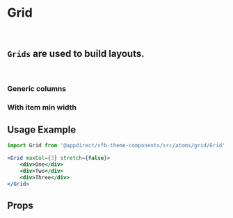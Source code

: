 
<Meta of={GridStories} />

# Grid

<br />

## `Grids` are used to build layouts.

<br />

### Generic columns

<Canvas>
  <Story of={GridStories.GenericColumns} />
</Canvas>

### With item min width

<Canvas>
  <Story of={GridStories.WithMinWidth} />
</Canvas>

## Usage Example

```jsx
import Grid from '@appdirect/sfb-theme-components/src/atoms/grid/Grid';

<Grid maxCol={3} stretch={false}>
    <div>One</div>
    <div>Two</div>
    <div>Three</div>
</Grid>
```

## Props

<ArgsTable of={Grid} />
